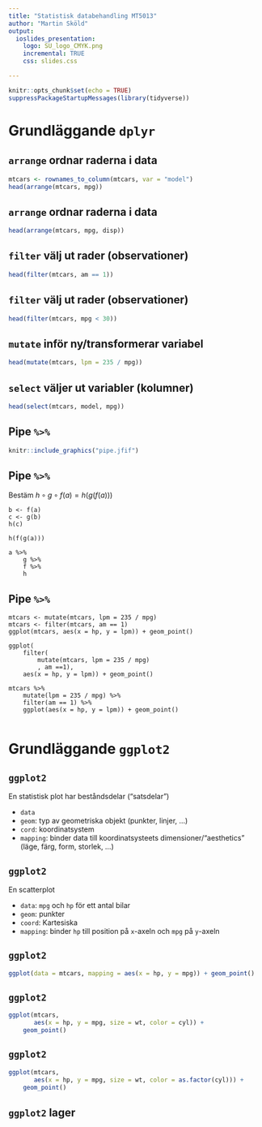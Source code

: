 ```yaml
---
title: "Statistisk databehandling MT5013"
author: "Martin Sköld"
output:
  ioslides_presentation:
    logo: SU_logo_CMYK.png
    incremental: TRUE
    css: slides.css

---
```


```r
knitr::opts_chunk$set(echo = TRUE)
suppressPackageStartupMessages(library(tidyverse))
```

# Grundläggande `dplyr`

## `arrange` ordnar raderna i data

```r
mtcars <- rownames_to_column(mtcars, var = "model")
head(arrange(mtcars, mpg))
```


## `arrange` ordnar raderna i data


```r
head(arrange(mtcars, mpg, disp))
```


## `filter` välj ut rader (observationer)

```r
head(filter(mtcars, am == 1))
```


## `filter` välj ut rader (observationer)

```r
head(filter(mtcars, mpg < 30))
```

## `mutate` inför ny/transformerar variabel

```r
head(mutate(mtcars, lpm = 235 / mpg))
```

## `select` väljer ut variabler (kolumner)

```r
head(select(mtcars, model, mpg))
```


## Pipe `%>%`

```r
knitr::include_graphics("pipe.jfif")
```


## Pipe `%>%`

Bestäm $h\circ g \circ f(a) = h(g(f(a)))$


```
b <- f(a)
c <- g(b)
h(c)
```


```
h(f(g(a)))
```

```
a %>%  
    g %>%
    f %>% 
    h
```

## Pipe `%>%`

```
mtcars <- mutate(mtcars, lpm = 235 / mpg)
mtcars <- filter(mtcars, am == 1)
ggplot(mtcars, aes(x = hp, y = lpm)) + geom_point()
```

```
ggplot(
    filter(
        mutate(mtcars, lpm = 235 / mpg)
        , am ==1), 
    aes(x = hp, y = lpm)) + geom_point()
```

```
mtcars %>% 
    mutate(lpm = 235 / mpg) %>% 
    filter(am == 1) %>% 
    ggplot(aes(x = hp, y = lpm)) + geom_point()
    
```

# Grundläggande `ggplot2`


## `ggplot2`

En statistisk plot har beståndsdelar ("satsdelar")

* `data`
* `geom`: typ av geometriska objekt (punkter, linjer, ...)
* `cord`: koordinatsystem
* `mapping`: binder data till koordinatsysteets dimensioner/"aesthetics" (läge, färg, form, storlek, ...) 


## `ggplot2`

En scatterplot

* `data`: `mpg` och `hp` för ett antal bilar
* `geom`: punkter
* `coord`: Kartesiska
* `mapping`: binder `hp` till position på `x`-axeln och `mpg` på `y`-axeln


## `ggplot2`

```r
ggplot(data = mtcars, mapping = aes(x = hp, y = mpg)) + geom_point()
```

## `ggplot2`

```r
ggplot(mtcars, 
       aes(x = hp, y = mpg, size = wt, color = cyl)) + 
    geom_point()
```

## `ggplot2`

```r
ggplot(mtcars, 
       aes(x = hp, y = mpg, size = wt, color = as.factor(cyl))) + 
    geom_point()
```

## `ggplot2` lager



